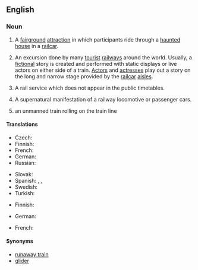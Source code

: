 ==English==

===Noun===
{{en-noun|head=[[ghost]] [[train]]}}

# A [[fairground]] [[attraction]] in which participants ride through a [[haunted house]] in a [[railcar]].
# {{context|theater|lang=en}} An excursion done by many [[tourist]] [[railway]]s around the world. Usually, a [[fiction]]al story is created and performed with static displays or live actors on either side of a train. [[actor|Actor]]s and [[actresses]] play out a story on the long and narrow stage provided by the [[railcar]] [[aisles]].
# {{context|UK|lang=en}} A rail service which does not appear in the public timetables.
# {{context|UK|lang=en}} A supernatural manifestation of a railway locomotive or passenger cars.
# an unmanned train rolling on the train line

====Translations====
{{trans-top|fairground attraction}}
* Czech: {{t-|cs|strašidelná dráha|f}}
* Finnish: {{t-|fi|kummitusjuna}}
* French: {{t+|fr|train fantôme|m}}
* German: {{t+|de|Geisterbahn|f}}
* Russian: {{t-|ru|дорога пещера ужасов|f}}
{{trans-mid}}
* Slovak: {{t-|sk|strašidelná dráha|f}}
* Spanish: {{t-|es|tren del terror|m}}, {{t-|es|tren fantasma|}}, {{t-|es|tren infernal|m}}
* Swedish: {{t-|sv|spöktåg}}
* Turkish: {{t-|tr|korku tüneli}}
{{trans-bottom}}

{{trans-top|theatrical performance beside a train}}
* Finnish: {{t-|fi|kummitusjuna}}
{{trans-mid}}
* German: {{t-|de|Geisterzug}}
{{trans-bottom}}

{{trans-top|unmanned train}}
* French: {{t+|fr|train fantôme|m}}
{{trans-mid}}
{{trans-bottom}}

====Synonyms====
{{sense|unmanned train}}
* [[runaway train]]
* [[glider]]